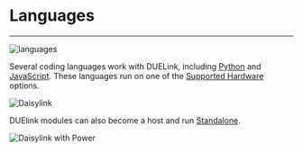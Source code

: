 # Languages

---

![languages](pathname:///img/languages.png)

Several coding languages work with DUELink, including [Python](./python) and [JavaScript](./javascript). These languages run on one of the [Supported Hardware](../hw/intro) options.

![Daisylink](pathname:///img/daisylink-normal.png)

DUElink modules can also become a host and run [Standalone](./standalone).

![Daisylink with Power](pathname:///img/host-mode.png)
